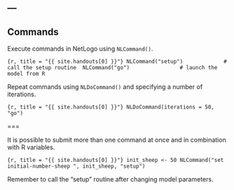 ---
---

## Commands

Execute commands in NetLogo using `NLCommand()`.

```{r, title = "{{ site.handouts[0] }}"}
NLCommand("setup")             # call the setup routine 
NLCommand("go")                # launch the model from R
```

Repeat commands using `NLDoCommand()` and specifying a number of iterations. 

```{r, title = "{{ site.handouts[0] }}"}
NLDoCommand(iterations = 50, "go")
```

===

It is possible to submit more than one command at once and in combination with R variables.

```{r, title = "{{ site.handouts[0] }}"}
init_sheep <- 50
NLCommand("set initial-number-sheep ", init_sheep, "setup")
```

Remember to call the "setup" routine after changing model parameters.